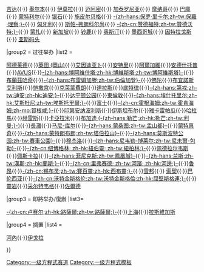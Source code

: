 <noinclude>
{{NoteTA
|G1=F1
}}
</noinclude>
{{Navbox
|name = 一级方程式赛道
|title = [[世界一级方程式锦标赛]][[一级方程式赛车赛道列表|赛道]]
|state = {{{state|autocollapse}}}|

|group1 = [[{{CURRENTYEAR}}年世界一级方程式锦标赛|{{CURRENTYEAR}}赛季]]
|list1 = <div>
[[巴林国际赛道|巴林]]{{·}}
[[吉达滨海赛道|吉达]]{{·}}
[[阿爾伯特公園賽道|墨尔本]]{{·}}
[[安佐與迪諾·法拉利賽道|伊莫拉]]{{·}}
[[迈阿密国际赛道|迈阿密]]{{·}}
[[巴塞罗那-加泰罗尼亚赛道|加泰罗尼亚]]{{·}}
[[摩纳哥赛道|摩纳哥]]{{·}}
[[巴庫市街賽道|巴庫]]{{·}}
[[吉尔·维伦纽夫赛道|蒙特利尔]]{{·}}
[[銀石賽道|银石]]{{·}}
[[紅牛賽道|施皮尔贝格]]{{·}}
[[保罗·里卡尔赛道|-{zh-hans:保罗·里卡尔;zh-tw:保羅·理察;}-]]{{·}} 
[[匈牙利赛道|匈牙利]]{{·}}
[[斯帕-弗朗科尔尚赛道|斯帕-弗朗科尔尚]]{{·}}
[[赞德福特赛道|-{zh-cn:赞德福特;zh-tw:贊德沃特;}-]]{{·}}
[[蒙扎国家赛车场|蒙扎]]{{·}}
[[濱海灣市街賽道|新加坡]]{{·}}
[[铃鹿赛道|铃鹿]]{{·}}
[[美洲赛道|奥斯汀]]{{·}}
[[罗德里格斯兄弟赛道|墨西哥城]]{{·}}
[[若澤·卡洛斯·帕塞賽道|因特拉戈斯]]{{·}}
[[亚斯码头赛道|亚斯码头]]

<div>

|group2 = 过往举办
|list2 = <div>
[[阿得雷德市街賽道|阿德莱德]]{{·}}[[冈山国际赛道|英田 (岡山)]]{{·}}[[艾因迪亚卜賽道|艾因迪亚卜]]{{·}}[[安特里賽道|安特里]]{{·}}[[阿爾加維國際賽道|阿爾加維]]{{·}}[[安德什托普賽道|安德什托普]]{{·}}[[汽车交通和练习道路|AVUS]]{{·}}[[博阿维什塔赛道|-{zh-hans:博阿维什塔;zh-hk:博維斯塔;zh-tw:博阿維斯塔}-]]{{·}}[[布蘭茲哈奇賽道|布蘭茲哈奇]]{{·}}[[布雷姆加滕赛道|-{zh-hans:布雷姆加滕;zh-tw:伯倫加登}-]]{{·}}[[佛陀国际赛道|佛陀]]{{·}}[[奧斯卡·阿弗雷多·蓋爾維茲賽道|布宜諾斯艾利斯]]{{·}}[[凱薩宮大獎賽|恺撒宫]]{{·}}[[夏哈德賽道|克萊蒙費朗]]{{·}}[[博覽公園賽道|達拉斯]]{{·}}[[底特律市街賽道|底特律]]{{·}}[[第戎-普瑞諾斯賽道|-{zh-hans:第戎;zh-tw:迪安;zh-hk:迪安;}-]]{{·}}[[达宁顿赛道|达宁顿公园]]{{·}}[[喬治親王賽道|東倫敦]]{{·}}[[埃什托里尔赛道|-{zh-hans:埃什托里尔;zh-hk:艾斯杜尼;zh-tw:埃斯托里爾;}-]]{{·}}[[富士國際賽車場|富士]]{{·}}[[霍根海姆赛道|-{zh-cn:霍根海姆;zh-tw:霍肯海姆;zh-mo:賀根咸;}-]]{{·}}[[印第安纳波利斯赛车场|印第安纳波利斯]]{{·}}[[伊斯坦布爾賽車場|伊斯坦布尔]]{{·}}[[尼爾森·畢奇國際賽道|雅卡雷帕瓜]]{{·}}[[哈拉馬賽道|哈拉馬]]{{·}}[[赫雷斯賽道|赫雷斯]]{{·}}[[卡亞拉米賽道|卡亞拉米]]{{·}}[[萨尔特赛道#布加迪赛道|布加迪 (-{zh-hans:勒芒;zh-hk:勒芒;zh-tw:利曼;}-)]]{{·}}[[長灘大獎賽|長灘]]{{·}}[[马尼库尔赛道|马尼-库尔]]{{·}}[[孟山都賽道|-{zh-hans:蒙桑图;zh-tw:孟山都}-]]{{·}}[[蒙特惠奇山賽道|蒙特惠奇]]{{·}}[[塔伯拉山賽道|-{zh-hans:蒙特朗布朗;zh-tw:塔伯拉山}-]]{{·}}[[加拿大輪胎公司賽車公園|-{zh-hans:莫斯波特公园;zh-tw:賽車公園}-]]{{·}}[[穆杰洛赛道|穆杰洛]]{{·}}[[尼未爾-包勒賽道|-{zh-hans:尼韦勒-博莱尔;zh-tw:尼未爾-包勒}-]]{{·}}[[纽博格林赛道|-{zh-cn:纽博格林; zh-hk:紐伯靈; zh-tw:紐柏林;}-]]{{·}}[[佩德拉尔韦斯赛道|佩德拉尔韦斯]]{{·}}[[佩斯卡拉賽道|佩斯卡拉]]{{·}}[[鳳凰城市街賽道|-{zh-hans:菲尼克斯;zh-tw:鳳凰城}-]]{{·}}[[兰斯-格村赛道|-{zh-hans:兰斯;zh-tw:漢斯;zh-hk:蘭斯;}-]]{{·}}[[河濱國際賽道|-{zh-cn:里弗赛德; zh-tw:河濱; zh-hk:河邊;}-]]{{·}}[[魯昂-萊塞薩爾賽道|魯昂]]{{·}}[[锡布灵国际赛道|-{zh-cn:锡布灵;zh-tw:賽百靈;zh-hk:西布靈;}-]]{{·}}[[雪邦国际赛道|雪邦]]{{·}} [[索契賽道|索契]]{{·}}[[巴伦西亚街道赛道|巴伦西亚]]{{·}}[[沃特金斯格倫國際賽道|-{zh-cn:沃特金斯格伦;zh-tw:沃特金斯格倫;zh-hk:屈堅斯格連;}-]]{{·}}[[韩国国际赛道|靈岩]]{{·}}[[采尔特韦格空军基地|采尔特韦格]]{{·}}[[佐爾德爾賽道|佐爾德]]
</div>

</div>
|group3 = 即將举办/復辦
|list3= <div>
[[卢赛尔国际赛道|-{zh-cn:卢赛尔;zh-hk:路薩爾;zh-tw:路薩爾;}-]]{{·}}[[上汽国际赛车场|上海]]{{·}}[[拉斯維加斯街道賽道|拉斯維加斯]]
</div>

</div>
|group4 = 搁置
|list4 = <div>
[[河内街道赛道|河內]]{{·}}[[伊戈拉賽道|伊戈拉]]
</div>

}}<noinclude>
{{collapsible option}}
[[Category:一级方程式赛道]]
[[Category:一级方程式模板]]
</noinclude>